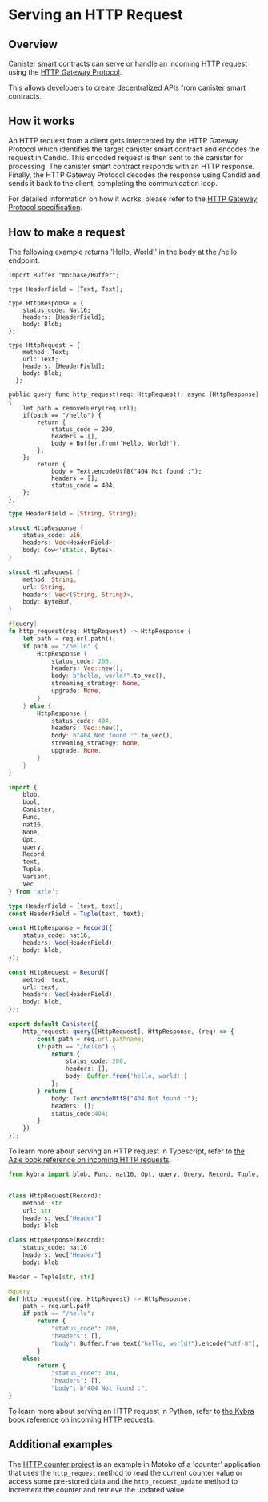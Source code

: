 
# Serving an HTTP Request

## Overview 

Canister smart contracts can serve or handle an incoming HTTP request using the [HTTP Gateway Protocol](https://internetcomputer.org/docs/current/references/http-gateway-protocol-spec). 

This allows developers to create decentralized APIs from canister smart contracts.

## How it works

An HTTP request from a client gets intercepted by the HTTP Gateway Protocol which identifies the target canister smart contract and encodes the request in Candid. This encoded request is then sent to the canister for processing. The canister smart contract responds with an HTTP response. Finally, the HTTP Gateway Protocol decodes the response using Candid and sends it back to the client, completing the communication loop.

For detailed information on how it works, please refer to the [HTTP Gateway Protocol specification](https://internetcomputer.org/docs/current/references/http-gateway-protocol-spec). 

## How to make a request

The following example returns 'Hello, World!' in the body at the /hello endpoint. 

<Tabs groupId="language">
<TabItem value="motoko" label="Motoko">

```motoko
import Buffer "mo:base/Buffer";

type HeaderField = (Text, Text);

type HttpResponse = {
    status_code: Nat16;
    headers: [HeaderField];
    body: Blob;
};

type HttpRequest = {
    method: Text;
    url: Text;
    headers: [HeaderField];
    body: Blob;
  };

public query func http_request(req: HttpRequest): async (HttpResponse) {
    let path = removeQuery(req.url);
    if(path == "/hello") {
        return {
            status_code = 200,
            headers = [],
            body = Buffer.from('Hello, World!'),
        };
    };
        return {
            body = Text.encodeUtf8("404 Not found :");
            headers = [];
            status_code = 404;
    };
};
```

</TabItem>

<TabItem value="rust" label="Rust">

```rust
type HeaderField = (String, String);

struct HttpResponse {
    status_code: u16,
    headers: Vec<HeaderField>,
    body: Cow<'static, Bytes>,
}

struct HttpRequest {
    method: String,
    url: String,
    headers: Vec<(String, String)>,
    body: ByteBuf,
}

#[query]
fn http_request(req: HttpRequest) -> HttpResponse {
    let path = req.url.path();
    if path == "/hello" {
        HttpResponse {
            status_code: 200,
            headers: Vec::new(),
            body: b"hello, world!".to_vec(),
            streaming_strategy: None,
            upgrade: None,
        }
    } else {
        HttpResponse {
            status_code: 404,
            headers: Vec::new(),
            body: b"404 Not found :".to_vec(),
            streaming_strategy: None,
            upgrade: None,
        }
    }
}
```

</TabItem>

<TabItem value="typescript" label="Typescript">

```typescript
import {
    blob,
    bool,
    Canister,
    Func,
    nat16,
    None,
    Opt,
    query,
    Record,
    text,
    Tuple,
    Variant,
    Vec
} from 'azle';

type HeaderField = [text, text];
const HeaderField = Tuple(text, text);

const HttpResponse = Record({
    status_code: nat16,
    headers: Vec(HeaderField),
    body: blob,
});

const HttpRequest = Record({
    method: text,
    url: text,
    headers: Vec(HeaderField),
    body: blob,
});

export default Canister({
    http_request: query([HttpRequest], HttpResponse, (req) => {
        const path = req.url.pathname;
        if(path == "/hello") {
            return {
                status_code: 200,
                headers: [],
                body: Buffer.from('hello, world!')
            };
        } return {
            body: Text.encodeUtf8("404 Not found :");
            headers: [];
            status_code:404;
        }
    })
});
```

To learn more about serving an HTTP request in Typescript, refer to [the Azle book reference on incoming HTTP requests](https://demergent-labs.github.io/azle/http.html).

</TabItem>

<TabItem value="python" label="Python">

```python
from kybra import blob, Func, nat16, Opt, query, Query, Record, Tuple, Variant, Vec


class HttpRequest(Record):
    method: str
    url: str
    headers: Vec["Header"]
    body: blob

class HttpResponse(Record):
    status_code: nat16
    headers: Vec["Header"]
    body: blob

Header = Tuple[str, str]

@query
def http_request(req: HttpRequest) -> HttpResponse:
    path = req.url.path
    if path == "/hello":
        return {
            "status_code": 200,
            "headers": [],
            "body": Buffer.from_text("hello, world!").encode("utf-8"),
        }
    else:
        return {
            "status_code": 404,
            "headers": [],
            "body": b"404 Not found :",
}
```
To learn more about serving an HTTP request in Python, refer to [the Kybra book reference on incoming HTTP requests](https://demergent-labs.github.io/kybra/http.html).

</TabItem>

## Additional examples

The [HTTP counter project](../../../references/samples/motoko/http_counter) is an example in Motoko of a 'counter' application that uses the `http_request` method to read the current counter value or access some pre-stored data and the `http_request_update` method to increment the counter and retrieve the updated value.
